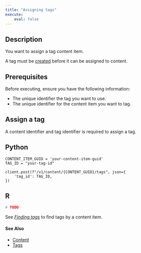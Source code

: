 ```yaml
---
title: "Assigning tags"
execute:
    eval: false
---
```


## Description

You want to assign a tag content item.

::: {.callout-tip}

A tag must be [created](../create/index.qmd) before it can be assigned to content.

:::

## Prerequisites

Before executing, ensure you have the following information:

- The unique identifier the tag you want to use.
- The unique identifier for the content item you want to tag.

## Assign a tag

A content identifier and tag identifier is required to assign a tag.

::: {.panel-tabset group="language"}

## Python

```.python

CONTENT_ITEM_GUID = 'your-content-item-guid'
TAG_ID = "your-tag-id"

client.post(f"/v1/content/{CONTENT_GUID}/tags", json={
    'tag_id': TAG_ID,
})
```


## R

```.r
# TODO
```

:::

::: {.callout-tip}

See [*Finding tags*](../find/index.qmd) to find tags by a content item.

:::

#### See Also

- [Content](../../content/index.qmd)
- [Tags](../index.qmd)
